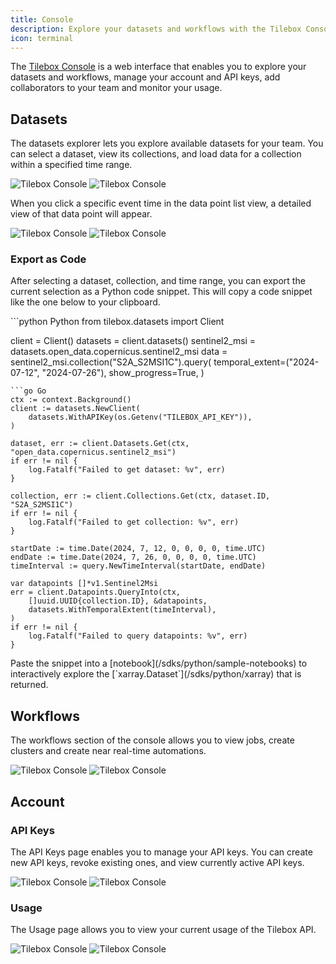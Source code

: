 ```yaml
---
title: Console
description: Explore your datasets and workflows with the Tilebox Console
icon: terminal
---
```


The [Tilebox Console](https://console.tilebox.com) is a web interface that enables you to explore your datasets and workflows, manage your account and API keys, add collaborators to your team and monitor your usage.

## Datasets

The datasets explorer lets you explore available datasets for your team. You can select a dataset, view its collections, and load data for a collection within a specified time range.

<Frame>
  <img src="/assets/console/datasets-explorer-light.png" alt="Tilebox Console" className="dark:hidden" />
  <img src="/assets/console/datasets-explorer-dark.png" alt="Tilebox Console" className="hidden dark:block" />
</Frame>

When you click a specific event time in the data point list view, a detailed view of that data point will appear.

<Frame>
  <img src="/assets/console/datapoint-light.png" alt="Tilebox Console" className="dark:hidden" />
  <img src="/assets/console/datapoint-dark.png" alt="Tilebox Console" className="hidden dark:block" />
</Frame>

### Export as Code

After selecting a dataset, collection, and time range, you can export the current selection as a Python code snippet. This will copy a code snippet like the one below to your clipboard.

<CodeGroup>
```python Python
from tilebox.datasets import Client

client = Client()
datasets = client.datasets()
sentinel2_msi = datasets.open_data.copernicus.sentinel2_msi
data = sentinel2_msi.collection("S2A_S2MSI1C").query(
    temporal_extent=("2024-07-12", "2024-07-26"),
    show_progress=True,
)
```
```go Go
ctx := context.Background()
client := datasets.NewClient(
    datasets.WithAPIKey(os.Getenv("TILEBOX_API_KEY")),
)

dataset, err := client.Datasets.Get(ctx, "open_data.copernicus.sentinel2_msi")
if err != nil {
    log.Fatalf("Failed to get dataset: %v", err)
}

collection, err := client.Collections.Get(ctx, dataset.ID, "S2A_S2MSI1C")
if err != nil {
    log.Fatalf("Failed to get collection: %v", err)
}

startDate := time.Date(2024, 7, 12, 0, 0, 0, 0, time.UTC) 
endDate := time.Date(2024, 7, 26, 0, 0, 0, 0, time.UTC) 
timeInterval := query.NewTimeInterval(startDate, endDate)

var datapoints []*v1.Sentinel2Msi
err = client.Datapoints.QueryInto(ctx,
    []uuid.UUID{collection.ID}, &datapoints,
    datasets.WithTemporalExtent(timeInterval),
)
if err != nil {
    log.Fatalf("Failed to query datapoints: %v", err)
}
```
</CodeGroup>

<Tip>
  Paste the snippet into a [notebook](/sdks/python/sample-notebooks) to interactively explore the
  [`xarray.Dataset`](/sdks/python/xarray) that is returned.
</Tip>

## Workflows

The workflows section of the console allows you to view jobs, create clusters and create near real-time automations.

<Frame>
  <img src="/assets/console/automation-light.png" alt="Tilebox Console" className="dark:hidden" />
  <img src="/assets/console/automation-dark.png" alt="Tilebox Console" className="hidden dark:block" />
</Frame>

## Account

### API Keys

The API Keys page enables you to manage your API keys. You can create new API keys, revoke existing ones, and view currently active API keys.

<Frame>
  <img src="/assets/console/api-keys-light.png" alt="Tilebox Console" className="dark:hidden" />
  <img src="/assets/console/api-keys-dark.png" alt="Tilebox Console" className="hidden dark:block" />
</Frame>

### Usage

The Usage page allows you to view your current usage of the Tilebox API.

<Frame>
  <img src="/assets/console/usage-light.png" alt="Tilebox Console" className="dark:hidden" />
  <img src="/assets/console/usage-dark.png" alt="Tilebox Console" className="hidden dark:block" />
</Frame>
